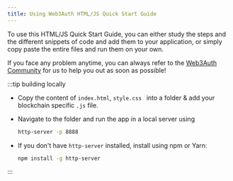```yaml
---
title: Using Web3Auth HTML/JS Quick Start Guide
---
```


To use this HTML/JS Quick Start Guide, you can either study the steps and the different snippets of code and add them to your application, or simply
copy paste the entire files and run them on your own.

If you face any problem anytime, you can always refer to the [Web3Auth Community](https://community.web3auth.io/) for us to help you out as soon as
possible!

:::tip building locally

- Copy the content of `index.html`, `style.css ` into a folder & add your blockchain specific `.js` file.
- Navigate to the folder and run the app in a local server using

  ```bash
  http-server -p 8888
  ```

- If you don't have `http-server` installed, install using npm or Yarn:

  ```bash npm2yarn
  npm install -g http-server
  ```

:::

